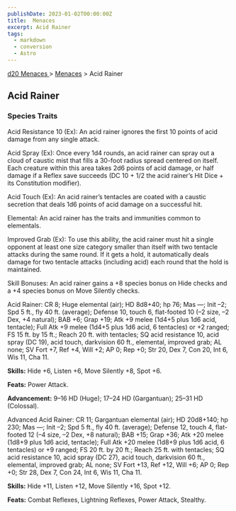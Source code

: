 ```yaml
---
publishDate: 2023-01-02T00:00:00Z
title:  Menaces
excerpt: Acid Rainer
tags:
  - markdown
  - conversion
  - Astro
---
```


[ d20 Menaces ](/#menacesD20) > [ Menaces](menaces-d20-menaces-index) > Acid Rainer

##  Acid Rainer

###  Species Traits

Acid Resistance 10 (Ex): An acid rainer ignores the first 10 points of acid
damage from any single attack.

Acid Spray (Ex): Once every 1d4 rounds, an acid rainer can spray out a cloud
of caustic mist that fills a 30-foot radius spread centered on itself. Each
creature within this area takes 2d6 points of acid damage, or half damage if a
Reflex save succeeds (DC 10 + 1/2 the acid rainer’s Hit Dice + its
Constitution modifier).

Acid Touch (Ex): An acid rainer’s tentacles are coated with a caustic
secretion that deals 1d6 points of acid damage on a successful hit.

Elemental: An acid rainer has the traits and immunities common to elementals.

Improved Grab (Ex): To use this ability, the acid rainer must hit a single
opponent at least one size category smaller than itself with two tentacle
attacks during the same round. If it gets a hold, it automatically deals
damage for two tentacle attacks (including acid) each round that the hold is
maintained.

Skill Bonuses: An acid rainer gains a +8 species bonus on Hide checks and a +4
species bonus on Move Silently checks.

Acid Rainer: CR 8; Huge elemental (air); HD 8d8+40; hp 76; Mas —; Init –2; Spd
5 ft., fly 40 ft. (average); Defense 10, touch 6, flat-footed 10 (–2 size, –2
Dex, +4 natural); BAB +6; Grap +19; Atk +9 melee (1d4+5 plus 1d6 acid,
tentacle); Full Atk +9 melee (1d4+5 plus 1d6 acid, 6 tentacles) or +2 ranged;
FS 15 ft. by 15 ft.; Reach 20 ft. with tentacles; SQ acid resistance 10, acid
spray (DC 19), acid touch, darkvision 60 ft., elemental, improved grab; AL
none; SV Fort +7, Ref +4, Will +2; AP 0; Rep +0; Str 20, Dex 7, Con 20, Int 6,
Wis 11, Cha 11.

**Skills:** Hide +6, Listen +6, Move Silently +8, Spot +6.

**Feats:** Power Attack.

**Advancement:** 9–16 HD (Huge); 17–24 HD (Gargantuan); 25–31 HD (Colossal).

Advanced Acid Rainer: CR 11; Gargantuan elemental (air); HD 20d8+140; hp 230;
Mas —; Init –2; Spd 5 ft., fly 40 ft. (average); Defense 12, touch 4, flat-
footed 12 (–4 size, –2 Dex, +8 natural); BAB +15; Grap +36; Atk +20 melee
(1d8+9 plus 1d6 acid, tentacle); Full Atk +20 melee (1d8+9 plus 1d6 acid, 6
tentacles) or +9 ranged; FS 20 ft. by 20 ft.; Reach 25 ft. with tentacles; SQ
acid resistance 10, acid spray (DC 27), acid touch, darkvision 60 ft.,
elemental, improved grab; AL none; SV Fort +13, Ref +12, Will +6; AP 0; Rep
+0; Str 28, Dex 7, Con 24, Int 6, Wis 11, Cha 11.

**Skills:** Hide +11, Listen +12, Move Silently +16, Spot +12.

**Feats:** Combat Reflexes, Lightning Reflexes, Power Attack, Stealthy.

